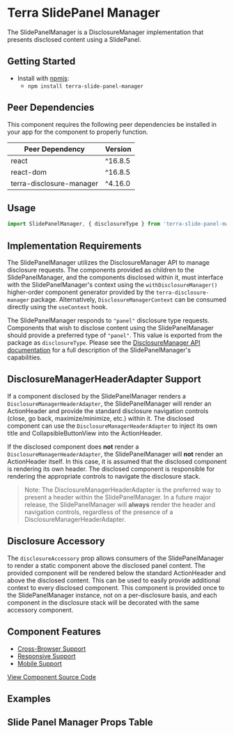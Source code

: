 


<Badge />

# Terra SlidePanel Manager

The SlidePanelManager is a DisclosureManager implementation that presents disclosed content using a SlidePanel.

## Getting Started

- Install with [npmjs](https://www.npmjs.com):
  - `npm install terra-slide-panel-manager`

<!-- AUTO-GENERATED-CONTENT:START Peer Dependencies -->
## Peer Dependencies

This component requires the following peer dependencies be installed in your app for the component to properly function.

| Peer Dependency | Version |
|-|-|
| react | ^16.8.5 |
| react-dom | ^16.8.5 |
| terra-disclosure-manager | ^4.16.0 |

<!-- AUTO-GENERATED-CONTENT:END -->

## Usage
```jsx
import SlidePanelManager, { disclosureType } from 'terra-slide-panel-manager';
```

## Implementation Requirements

The SlidePanelManager utilizes the DisclosureManager API to manage disclosure requests. The components provided as children to the SlidePanelManager, and the components disclosed within it, must interface with the SlidePanelManager's context using the `withDisclosureManager()` higher-order component generator provided by the `terra-disclosure-manager` package. Alternatively, `DisclosureManagerContext` can be consumed directly using the `useContext` hook.

The SlidePanelManager responds to `"panel"` disclosure type requests. Components that wish to disclose content using the SlidePanelManager should provide a preferred type of `"panel"`. This value is exported from the package as `disclosureType`. Please see the [DisclosureManager API documentation](https://engineering.cerner.com/terra-ui/#/components/terra-disclosure-manager/disclosure-manager/disclosure-manager-api) for a full description of the SlidePanelManager's capabilities.

## DisclosureManagerHeaderAdapter Support

If a component disclosed by the SlidePanelManager renders a `DisclosureManagerHeaderAdapter`, the SlidePanelManager will render an ActionHeader and provide the standard disclosure navigation controls (close, go back, maximize/minimize, etc.) within it. The disclosed component can use the `DisclosureManagerHeaderAdapter` to inject its own title and CollapsibleButtonView into the ActionHeader.

If the disclosed component does **not** render a `DisclosureManagerHeaderAdapter`, the SlidePanelManager will **not** render an ActionHeader itself. In this case, it is assumed that the disclosed component is rendering its own header. The disclosed component is responsible for rendering the appropriate controls to navigate the disclosure stack.

> Note: The DisclosureManagerHeaderAdapter is the preferred way to present a header within the SlidePanelManager. In a future major release, the SlidePanelManager will **always** render the header and navigation controls, regardless of the presence of a DisclosureManagerHeaderAdapter.

## Disclosure Accessory

The `disclosureAccessory` prop allows consumers of the SlidePanelManager to render a static component above the disclosed panel content. The provided component will be rendered below the standard ActionHeader and above the disclosed content. This can be used to easily provide additional context to every disclosed component. This component is provided once to the SlidePanelManager instance, not on a per-disclosure basis, and each component in the disclosure stack will be decorated with the same accessory component.

## Component Features

- [Cross-Browser Support](https://engineering.cerner.com/terra-ui/contributing/terra-ui/component-standards#cross-browser-support)
- [Responsive Support](https://engineering.cerner.com/terra-ui/contributing/terra-ui/component-standards#responsive-support)
- [Mobile Support](https://engineering.cerner.com/terra-ui/contributing/terra-ui/component-standards#mobile-support)

[View Component Source Code](https://github.com/cerner/terra-framework/tree/master/packages/terra-slide-panel-manager)

## Examples 
<SlidePanelManagerExample title="Overlay Example" />
<SlidePanelManagerSquishExample title="Squish Example" />
<SlidePanelManagerAccessoryExample  title="Disclosure Accessory Example" />

## Slide Panel Manager Props Table 
<SlidePanelManagerPropsTable />
